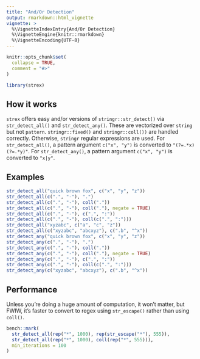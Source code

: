 ```yaml
---
title: "And/Or Detection"
output: rmarkdown::html_vignette
vignette: >
  %\VignetteIndexEntry{And/Or Detection}
  %\VignetteEngine{knitr::rmarkdown}
  %\VignetteEncoding{UTF-8}
---
```


```r
knitr::opts_chunk$set(
  collapse = TRUE,
  comment = "#>"
)
```

```r
library(strex)
```

## How it works

`strex` offers easy and/or versions of `stringr::str_detect()` via `str_detect_all()` and `str_detect_any()`. These are vectorized over `string` but not `pattern`. `stringr::fixed()` and `stringr::coll())` are handled correctly. Otherwise, `stringr` regular expressions are used. For `str_detect_all()`, a pattern argument `c("x", "y")` is converted to `"(?=.*x)(?=.*y)"`. For `str_detect_any()`, a pattern argument `c("x", "y")` is converted to `"x|y"`. 

## Examples

```r
str_detect_all("quick brown fox", c("x", "y", "z"))
str_detect_all(c(".", "-"), ".")
str_detect_all(c(".", "-"), coll("."))
str_detect_all(c(".", "-"), coll("."), negate = TRUE)
str_detect_all(c(".", "-"), c(".", ":"))
str_detect_all(c(".", "-"), coll(c(".", ":")))
str_detect_all("xyzabc", c("a", "c", "z"))
str_detect_all(c("xyzabc", "abcxyz"), c(".b", "^x"))
str_detect_any("quick brown fox", c("x", "y", "z"))
str_detect_any(c(".", "-"), ".")
str_detect_any(c(".", "-"), coll("."))
str_detect_any(c(".", "-"), coll("."), negate = TRUE)
str_detect_any(c(".", "-"), c(".", ":"))
str_detect_any(c(".", "-"), coll(c(".", ":")))
str_detect_any(c("xyzabc", "abcxyz"), c(".b", "^x"))
```

## Performance

Unless you're doing a huge amount of computation, it won't matter, but FWIW, it's faster to convert to regex using `str_escape()` rather than using `coll()`.

```r
bench::mark(
  str_detect_all(rep("*", 1000), rep(str_escape("*"), 555)),
  str_detect_all(rep("*", 1000), coll(rep("*", 555))),
  min_iterations = 100
)
```
